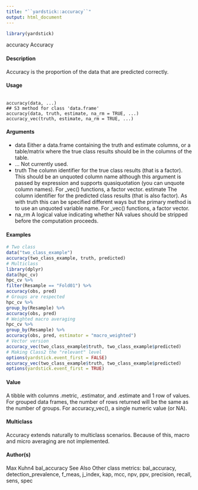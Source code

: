 ```yaml
---
title: "``yardstick::accuracy``"
output: html_document
---
```


```r
library(yardstick)
```
accuracy
Accuracy

#### Description

Accuracy is the proportion of the data that are predicted correctly.

#### Usage
<pre><code>
accuracy(data, ...)
## S3 method for class 'data.frame'
accuracy(data, truth, estimate, na_rm = TRUE, ...)
accuracy_vec(truth, estimate, na_rm = TRUE, ...)
</code></pre>

#### Arguments

* data Either a data.frame containing the truth and estimate columns, or a table/matrix
where the true class results should be in the columns of the table.
* ... Not currently used.
* truth The column identifier for the true class results (that is a factor). This should be
an unquoted column name although this argument is passed by expression and
supports quasiquotation (you can unquote column names). For _vec() functions, a factor vector.
estimate The column identifier for the predicted class results (that is also factor). As
with truth this can be specified different ways but the primary method is to use
an unquoted variable name. For _vec() functions, a factor vector.
* na_rm A logical value indicating whether NA values should be stripped before the computation proceeds.


#### Examples
```r
# Two class
data("two_class_example")
accuracy(two_class_example, truth, predicted)
# Multiclass
library(dplyr)
data(hpc_cv)
hpc_cv %>%
filter(Resample == "Fold01") %>%
accuracy(obs, pred)
# Groups are respected
hpc_cv %>%
group_by(Resample) %>%
accuracy(obs, pred)
# Weighted macro averaging
hpc_cv %>%
group_by(Resample) %>%
accuracy(obs, pred, estimator = "macro_weighted")
# Vector version
accuracy_vec(two_class_example$truth, two_class_example$predicted)
# Making Class2 the "relevant" level
options(yardstick.event_first = FALSE)
accuracy_vec(two_class_example$truth, two_class_example$predicted)
options(yardstick.event_first = TRUE)
```

#### Value
A tibble with columns .metric, .estimator, and .estimate and 1 row of values.
For grouped data frames, the number of rows returned will be the same as the number of groups.
For accuracy_vec(), a single numeric value (or NA).

#### Multiclass
Accuracy extends naturally to multiclass scenarios. Because of this, macro and micro averaging are
not implemented.

#### Author(s)
Max Kuhn4
bal_accuracy
See Also
Other class metrics: bal_accuracy, detection_prevalence, f_meas, j_index, kap, mcc, npv,
ppv, precision, recall, sens, spec
